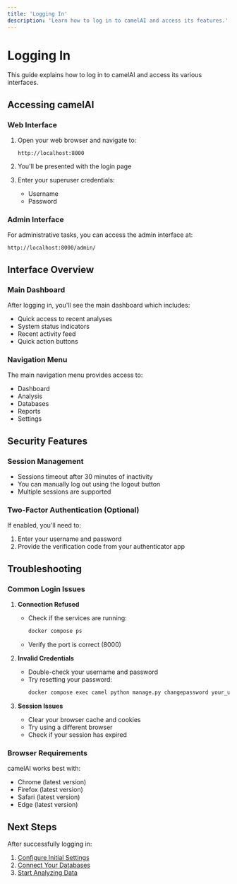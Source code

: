 ```yaml
---
title: 'Logging In'
description: 'Learn how to log in to camelAI and access its features.'
---
```


# Logging In

This guide explains how to log in to camelAI and access its various interfaces.

## Accessing camelAI

### Web Interface

1. Open your web browser and navigate to:
   ```
   http://localhost:8000
   ```

2. You'll be presented with the login page

3. Enter your superuser credentials:
   - Username
   - Password

### Admin Interface

For administrative tasks, you can access the admin interface at:
```
http://localhost:8000/admin/
```

## Interface Overview

### Main Dashboard

After logging in, you'll see the main dashboard which includes:

- Quick access to recent analyses
- System status indicators
- Recent activity feed
- Quick action buttons

### Navigation Menu

The main navigation menu provides access to:

- Dashboard
- Analysis
- Databases
- Reports
- Settings

## Security Features

### Session Management

- Sessions timeout after 30 minutes of inactivity
- You can manually log out using the logout button
- Multiple sessions are supported

### Two-Factor Authentication (Optional)

If enabled, you'll need to:

1. Enter your username and password
2. Provide the verification code from your authenticator app

## Troubleshooting

### Common Login Issues

1. **Connection Refused**
   - Check if the services are running:
     ```bash
     docker compose ps
     ```
   - Verify the port is correct (8000)

2. **Invalid Credentials**
   - Double-check your username and password
   - Try resetting your password:
     ```bash
     docker compose exec camel python manage.py changepassword your_username
     ```

3. **Session Issues**
   - Clear your browser cache and cookies
   - Try using a different browser
   - Check if your session has expired

### Browser Requirements

camelAI works best with:
- Chrome (latest version)
- Firefox (latest version)
- Safari (latest version)
- Edge (latest version)

## Next Steps

After successfully logging in:

1. [Configure Initial Settings](/first-steps/initial-setup)
2. [Connect Your Databases](/user-guide/databases)
3. [Start Analyzing Data](/user-guide/analysis) 